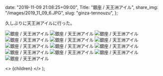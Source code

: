 
  date: "2019-11-09 21:08:25+09:00",
  Title: "銀座 / 天王洲アイル",
  share_img: "/images/2019_11_09_6.JPG",
  slug: "ginza-tennouzu",
};

久しぶりに天王洲アイルに行った。

![銀座 / 天王洲アイル](/images/2019_11_09_1.JPG)
![銀座 / 天王洲アイル](/images/2019_11_09_2.JPG)
![銀座 / 天王洲アイル](/images/2019_11_09_3.JPG)
![銀座 / 天王洲アイル](/images/2019_11_09_4.JPG)
![銀座 / 天王洲アイル](/images/2019_11_09_5.JPG)
![銀座 / 天王洲アイル](/images/2019_11_09_6.JPG)
![銀座 / 天王洲アイル](/images/2019_11_09_7.JPG)
![銀座 / 天王洲アイル](/images/2019_11_09_8.JPG)
![銀座 / 天王洲アイル](/images/2019_11_09_9.JPG)
![銀座 / 天王洲アイル](/images/2019_11_09_10.JPG)
![銀座 / 天王洲アイル](/images/2019_11_09_11.JPG)
![銀座 / 天王洲アイル](/images/2019_11_09_12.JPG)
![銀座 / 天王洲アイル](/images/2019_11_09_13.JPG)

  <>
    <Head>
      <title>{meta.Title} | 異郷好実</title>
    </Head>
    <PostLayout meta={meta}>{children}</PostLayout>
  </>
);
